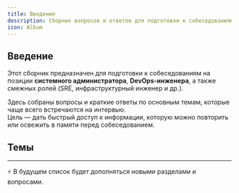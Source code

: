 ```yaml
---
title: Введение
description: Сборник вопросов и ответов для подготовки к собеседованиям на позиции системного администратора и DevOps-инженера
icon: Album
---
```


## Введение

Этот сборник предназначен для подготовки к собеседованиям на позиции **системного администратора**, **DevOps-инженера**, а также смежных ролей (SRE, инфраструктурный инженер и др.).

Здесь собраны вопросы и краткие ответы по основным темам, которые чаще всего встречаются на интервью.  
Цель — дать быстрый доступ к информации, которую можно повторить или освежить в памяти перед собеседованием.

## Темы

<Cards>
	<Card title='Ansible' href='/docs/ansible' />
	<Card title='CI/CD' href='/docs/ci-cd' />
	<Card title='Databases' href='/docs/databases' />
	<Card title='DevOps' href='/docs/devops' />
	<Card title='Git' href='/docs/git' />
	<Card title='Kubernetes' href='/docs/kubernetes' />
	<Card title='Linux' href='/docs/linux' />
	<Card title='Networks' href='/docs/networks' />
	<Card title='Python' href='/docs/python' />
	<Card title='Terraform' href='/docs/terraform' />
</Cards>

---

⚡ В будущем список будет дополняться новыми разделами и вопросами.
